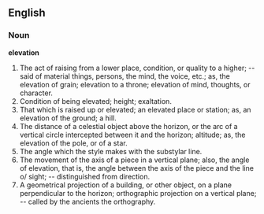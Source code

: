 ==English==

===Noun===

'''elevation'''

#The act of raising from a lower place, condition, or quality to a higher; -- said of material things, persons, the mind, the voice, etc.; as, the elevation of grain; elevation to a throne; elevation of mind, thoughts, or character.
#Condition of being elevated; height; exaltation.
#That which is raised up or elevated; an elevated place or station; as, an elevation of the ground; a hill.
#The distance of a celestial object above the horizon, or the arc of a vertical circle intercepted between it and the horizon; altitude; as, the elevation of the pole, or of a star.
#The angle which the style makes with the substylar line.
#The movement of the axis of a piece in a vertical plane; also, the angle of elevation, that is, the angle between the axis of the piece and the line o/  sight; -- distinguished from direction.
#A geometrical projection of a building, or other object, on a plane perpendicular to the horizon; orthographic projection on a vertical plane; -- called by the ancients the orthography.